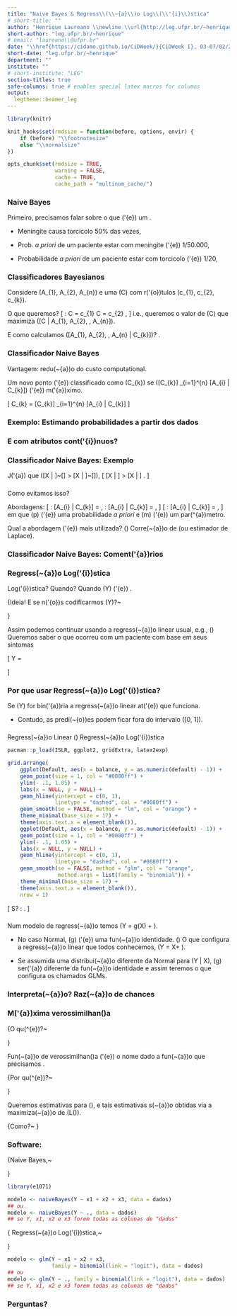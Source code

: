 ```yaml
---
title: "Naive Bayes & Regress\\(\\~{a}\\)o Log\\(\\'{i}\\)stica"
# short-title: ""
author: "Henrique Laureano \\newline \\url{http://leg.ufpr.br/~henrique}"
short-author: "leg.ufpr.br/~henrique"
# email: "laureano\\@ufpr.br"
date: "\\href{https://cidamo.github.io/CiDWeek/}{CiDWeek I}, 03-07/02/2020"
short-date: "leg.ufpr.br/~henrique"
department: ""
institute: ""
# short-institute: "LEG"
section-titles: true
safe-columns: true # enables special latex macros for columns
output:
  legtheme::beamer_leg
---
```


```r
library(knitr)

knit_hooks$set(rmdsize = function(before, options, envir) {
    if (before) "\\footnotesize"
    else "\\normalsize"
})

opts_chunk$set(rmdsize = TRUE,
               warning = FALSE,
               cache = TRUE,
               cache_path = "multinom_cache/")
```

### Naive Bayes

Primeiro, precisamos falar sobre o que \(\'{e}\) um
\textcolor{beamer@UIUCorange}{classificador de Bayes}.

\begin{block}{Classificador de Bayes}
 Um classificador probabil\(\'{i}\)stico  baseado no
 \textcolor{beamer@UIUCorange}{teorema de Bayes}.
\end{block}

\noindent{\color{beamer@UIUCblue}Exemplo,~\rule{.85\linewidth}{0.25mm}}

+ Meningite causa torcicolo 50% das vezes,
  \textcolor{beamer@UIUCorange}{\(\mathbb{P}[T | M]\)}

+ Prob. *a priori* de um paciente estar com meningite \(\'{e}\)
  1/50.000, \textcolor{beamer@UIUCorange}{\(\mathbb{P}[M]\)}

+ Probabilidade *a priori* de um paciente estar com torcicolo \(\'{e}\)
  1/20, \textcolor{beamer@UIUCorange}{\(\mathbb{P}[T]\)}

\begin{minipage}{.9\linewidth}
 Se um paciente est\(\'{a}\) com torcicolo, qual a probabilidade dele
 estar com meningite?
 \[ \textcolor{beamer@UIUCorange}{\mathbb{P}[M | T]} =
    \frac{\mathbb{P}[T | M]~\mathbb{P}[M]}{\mathbb{P}[T]} =
    \frac{1/2 \times 1/50.000}{1/20} = 0.0002.
 \]
\end{minipage}

### Classificadores Bayesianos

Considere \textcolor{beamer@UIUCorange}{atributos}
\(A_{1}, A_{2}, \dots A_{n}\) e uma \textcolor{beamer@UIUCorange}{classe}
\(C\) com r\(\'{o}\)tulos \(c_{1}, c_{2}, \dots c_{k}\).

O que queremos?
\[ \text{Predi\c{c}\~{a}o}: \quad
   C = c_{1} \text{ ou } C = c_{2} \text{ ou } \dots, \]
i.e., queremos o valor de \(C\) que maximiza
\(\mathbb{P}[C | A_{1}, A_{2}, \dots, A_{n}]\).

\begin{minipage}{.85\linewidth}
 \begin{block}{Como fazemos? Teorema de Bayes.}
  Calculamos a probabilidade \textit{a posteriori}
  \(\mathbb{P}[C | A_{1}, A_{2}, \dots, A_{n}]\) para todos os valores de
  \(C\),
  \[ \mathbb{P}[C_{k} | A_{1}, A_{2}, \dots, A_{n}] =
     \frac{\mathbb{P}[A_{1}, A_{2}, \dots, A_{n} | C_{k}]~
           \mathbb{P}[C_{k}]}{
                              \mathbb{P}[A_{1}, A_{2}, \dots, A_{n}]
                             }.
  \]
 \end{block}
\end{minipage}

\noindent{\color{beamer@UIUCorange}\rule{.85\linewidth}{0.25mm}}

E como calculamos \(\mathbb{P}[A_{1}, A_{2}, \dots, A_{n} | C_{k}]\)?
\textcolor{beamer@UIUCorange}{Naive Bayes}.

### Classificador Naive Bayes

\begin{block}{Por que \textit{naive}?}
 Porque se assume \textcolor{beamer@UIUCorange}{independ\(\^{e}\)ncia}
 entre os atributos \(A_{i }\) \underline{dado} uma classe, i.e.,
 \[ \mathbb{P}[A_{1}, A_{2}, \dots, A_{n} | C_{k}] =
    \mathbb{P}[A_{1} | C_{k}]~
    \mathbb{P}[A_{2} | C_{k}]~
    \dots~
    \mathbb{P}[A_{n} | C_{k}].
 \]
\end{block}

Vantagem: \underline{Grande} redu\(\c{c}\~{a}\)o do custo computational.

Um novo ponto \(\'{e}\) classificado como \(C_{k}\) se
\(\mathbb{P}[C_{k}] \times \prod_{i=1}^{n} \mathbb{P}[A_{i} | C_{k}]\)
\(\'{e}\) m\(\'{a}\)ximo.

\noindent{\color{beamer@UIUCorange}i.e.,~\rule{.95\linewidth}{0.25mm}}

\[ C_{k} = \underset{k \in \{1, \dots, K\}}{\text{argmax}}
           \mathbb{P}[C_{k}] \times
           \prod_{i=1}^{n} \mathbb{P}[A_{i} | C_{k}]
\]

### Exemplo: Estimando probabilidades a partir dos dados

\begin{columns}
 \begin{column}{.5\textwidth}
  \includegraphics[width=\linewidth]{naive_bayes-example.png}
 \end{column}
 \begin{column}{.5\textwidth}
  \begin{itemize}
   \item \(\mathbb{P}[C] = N_{k} / N\)

    \begin{itemize}
     \item \(\mathbb{P}[C = \text{No}] = 7 / 10\)
     \item \(\mathbb{P}[C = \text{Yes}] = 3 / 10\)
    \end{itemize}
  \end{itemize}

  \noindent{\color{beamer@UIUCblue}
            Atributos discretos,~\rule{.45\linewidth}{0.25mm}}

  \begin{itemize}
   \item \(\mathbb{P}[A_{i} | C_{k}] = A_{ik} / N_{k}\)

    \begin{itemize}
     \item \(\mathbb{P}[\text{Status} = \text{Married} | \text{No}] =
             4 / 7\)
     \item \(\mathbb{P}[\text{Refund} = \text{Yes} | \text{Yes}] = 0\)
     \item \(\dots\)
    \end{itemize}

  \end{itemize}
 \end{column}
\end{columns}

### E com atributos cont\(\'{i}\)nuos?

\begin{columns}
 \begin{column}{.4\textwidth}
  \includegraphics[width=\linewidth]{naive_bayes-example.png}
 \end{column}
 \begin{column}{.6\textwidth}
  \begin{block}{Estima\(\c{c}\~{a}\)o da densidade de probabilidade}
   \begin{itemize}
    \item Se assume distribui\(\c{c}\~{a}\)o Normal

    \item Se estima a m\(\'{e}\)dia \(\mu\) e o desvio padr\(\~{a}\)o
          \(\sigma\)

    \item Se estima a probabilidade condicional
     \[ \mathbb{P}[A_{i} | C_{k}] =
        \frac{\exp \left\{-\frac{(A_{i} - \mu_{ik})^{2}}{2\sigma_{ik}^{2}}
                   \right\}}{\sqrt{2\pi\sigma_{ik}^{2}}}
     \]
   \end{itemize}
  \end{block}
 \end{column}
\end{columns}

\noindent{\color{beamer@UIUCorange}Exemplo,~\rule{.75\linewidth}{0.25mm}}
\vspace{-.25cm}
\begin{minipage}{.85\linewidth}
 \[ \begin{aligned}
     \mathbb{P}[\text{Income} = 120 | \text{No}] &=
     \frac{1}{\sqrt{2\pi 2975}}
     \exp \left\{-\frac{(120 - 110)^{2}}{2 2975}\right\}\\
     &= 0.0072.
    \end{aligned} \]
\end{minipage}

### Classificador Naive Bayes: Exemplo

\begin{block}{Dado o perfil:
              \(X\) = (Refund = No, Married, Income = 120k)}
 \[ \begin{aligned}
     \mathbb{P}[X | \text{Class} = \text{No}] =
     ~&\mathbb{P}[\text{Refund} = \text{No} | \text{Class} = \text{No}]
       ~\times\\
      &\mathbb{P}[\text{Married} | \text{Class} = \text{No}]
       ~\times\\
      &\mathbb{P}[\text{Income} = 120k | \text{Class} = \text{No}]\\
   = ~& 4/7 \times 4/7 \times 0.0072 = 0.0024.
    \end{aligned}
 \]
 \[ \begin{aligned}
     \mathbb{P}[X | \text{Class} = \text{Yes}] =
     ~&\mathbb{P}[\text{Refund} = \text{No} | \text{Class} = \text{Yes}]
       ~\times\\
      &\mathbb{P}[\text{Married} | \text{Class} = \text{Yes}]
       ~\times\\
      &\mathbb{P}[\text{Income} = 120k | \text{Class} = \text{Yes}]\\
   = ~& 1 \times 0 \times 10^{-9} = 0.
    \end{aligned}
 \]
\end{block}
\vspace{-.3cm}
\noindent{\color{beamer@UIUCorange}\rule{\linewidth}{0.25mm}}

J\(\'{a}\) que
\(\mathbb{P}[X | \text{No}]~\mathbb{P}[\text{No}] >
  \mathbb{P}[X | \text{Yes}]~\mathbb{P}[\text{Yes}]\),
\[ \Rightarrow \quad
   \mathbb{P}[X | \text{No}] > \mathbb{P}[X | \text{Yes}]
   \Rightarrow
   \textcolor{beamer@UIUCorange}{\text{Class} = \text{No}}.
\]

###

\begin{block}{Problema de probabilidade zero}
 Se uma das probabilidades condicionais \(\'{e}\) zero, ent\(\~{a}\)o
 toda a express\(\~{a}\)o
 \[ \mathbb{P}[A_{1}, A_{2}, \dots, A_{n} | C_{k}] =
    \prod_{i=1}^{n} \mathbb{P}[A_{i} | C_{k}], \text{ se torna zero.}
 \]
\end{block}

Como evitamos isso?

Abordagens:
\[ \text{Original}: \quad \mathbb{P}[A_{i} | C_{k}] =
   \frac{N_{ik}}{N_{k}}, \qquad
   \textcolor{beamer@UIUCorange}{\text{Laplace}}: \quad
   \mathbb{P}[A_{i} | C_{k}] = \frac{N_{ik} + 1}{N_{k} + k},
\]
\[ \text{Estimativa-M}: \quad \mathbb{P}[A_{i} | C_{k}] =
   \frac{N_{ik} + mp}{N_{k} + m},
\]
em que \(p\) \(\'{e}\) uma probabilidade *a priori* e \(m\) \(\'{e}\) um
par\(\^{a}\)metro.
\noindent{\color{beamer@UIUCblue}\rule{.8\linewidth}{0.25mm}}

Qual a abordagem \(\'{e}\) mais utilizada? \(\newline\)
Corre\(\c{c}\~{a}\)o de \textcolor{beamer@UIUCorange}{Laplace}
(ou estimador de Laplace).

### Classificador Naive Bayes: Coment\(\'{a}\)rios

\noindent{\color{beamer@UIUCblue}Vantagens,~\rule{.5\linewidth}{0.25mm}}

\begin{itemize}
 \item F\(\'{a}\)cil de implementar

 \item Apresenta bons resultados na maioria dos cen\(\'{a}\)rios

 \item Robusto com \textit{outliers} e atributos irrelevantes

 \item Ignora dados faltantes durante o c\(\'{a}\)lculo das
       probabilidades
\end{itemize}

\noindent{\color{beamer@UIUCblue}Desvantagens,~\rule{.5\linewidth}{0.25mm}}

\begin{itemize}
 \item Suposi\(\c{c}\~{a}\)o de
       \textcolor{beamer@UIUCorange}{independ\(\^{e}\)ncia}

 \item Perda de acur\(\'{a}\)cia
\end{itemize}

\begin{minipage}{.825\linewidth}
 \begin{block}{Como lidar com essa depend\(\^{e}\)ncia?}
  \textcolor{beamer@UIUCorange}{Redes Bayesianas}: Um modelo
  gr\(\'{a}\)fico baseado em vari\(\'{a}\)veis condicionalmente
  independentes.
 \end{block}
\end{minipage}

### Regress\(\~{a}\)o Log\(\'{i}\)stica

\begin{minipage}{.5\linewidth}
 \begin{block}{Contexto}
  \[ \text{Regress\~{a}o}: \quad Y = X \beta + \epsilon. \]
 \end{block}
\end{minipage}

Log\(\'{i}\)stica? Quando? Quando \(Y\) \(\'{e}\)
\textcolor{beamer@UIUCorange}{qualitativa}.

\noindent
{\color{beamer@UIUCblue}Ideia!
E se n\(\'{o}\)s codificarmos \(Y\)?~\rule{.5\linewidth}{0.25mm}}

Assim podemos continuar usando a regress\(\~{a}\)o linear usual, e.g.,
\(\newline\) Queremos saber o que ocorreu com um paciente com base em
seus sintomas

\[ Y = \begin{cases}
        1 & \text{se overdose de drogas}\\
        2 & \text{se ataque epil\'{e}tico}
      \end{cases}
\]

\begin{minipage}{.5\linewidth}
 Problema! \(\newline\)
 Este tipo de codifica\(\c{c}\~{a}\)o implica num ordenamento das
 respostas.
\end{minipage}

### Por que usar Regress\(\~{a}\)o Log\(\'{i}\)stica?

\begin{columns}
 \begin{column}{.25\linewidth}
  \centering
  \includegraphics[width=.8\linewidth]{roll_safe.png}
 \end{column}
 \begin{column}{.75\linewidth}
  Ok, mas e se \(Y\) tiver uma ordena\(\c{c}\~{a}\)o natural? \(\newline\)
  e.g., leve, moderado e severo.
 \end{column}
\end{columns}

Se \(Y\) for bin\(\'{a}\)ria a regress\(\~{a}\)o linear at\(\'{e}\) que
funciona.

+ Contudo, as predi\(\c{c}\~{o}\)es podem ficar fora do intervalo
  \([0, 1]\).

\noindent{\color{beamer@UIUCblue}\rule{\linewidth}{0.25mm}}

\begin{minipage}{.75\linewidth}
 Por raz\(\~{o}\)es como esta que \(\'{e}\) prefer\(\'{i}\)vel o uso
 de m\(\'{e}\)todos de classifica\(\c{c}\~{a}\)o pr\(\'{o}\)prios
 para vari\(\'{a}\)veis qualitativas.
 \[ \text{M\'{e}todos de classifica\c{c}\~{a}o pr\'{o}prios? }
    \text{\textcolor{beamer@UIUCorange}{Regress\~{a}o Log\'{i}stica}}.
 \]
\end{minipage}

###

Regress\(\~{a}\)o Linear \(\times\) Regress\(\~{a}\)o Log\(\'{i}\)stica

```r
pacman::p_load(ISLR, ggplot2, gridExtra, latex2exp)

grid.arrange(
    ggplot(Default, aes(x = balance, y = as.numeric(default) - 1)) +
    geom_point(size = 1, col = "#0080ff") +
    ylim(- .1, 1.05) +
    labs(x = NULL, y = NULL) +
    geom_hline(yintercept = c(0, 1),
               linetype = "dashed", col = "#0080ff") +
    geom_smooth(se = FALSE, method = "lm", col = "orange") +
    theme_minimal(base_size = 17) +
    theme(axis.text.x = element_blank()),
    ggplot(Default, aes(x = balance, y = as.numeric(default) - 1)) +
    geom_point(size = 1, col = "#0080ff") +
    ylim(- .1, 1.05) +
    labs(x = NULL, y = NULL) +
    geom_hline(yintercept = c(0, 1),
               linetype = "dashed", col = "#0080ff") +
    geom_smooth(se = FALSE, method = "glm", col = "orange",
                method.args = list(family = "binomial")) +
    theme_minimal(base_size = 17) +
    theme(axis.text.x = element_blank()),
    nrow = 1)
```

\noindent{\color{beamer@UIUCorange}\rule{\linewidth}{0.25mm}}

\[ \text{De onde vem esta forma em } S?
   \textcolor{beamer@UIUCorange}{\text{ fun\c{c}\~{a}o log\'{i}stica}}:
   \frac{e^{X\beta}}{1+e^{X\beta}}.
\]

###

\begin{columns}
 \begin{column}{.3\linewidth}
  \centering
  \includegraphics[width=.95\linewidth]{rambo.jpg}
 \end{column}
 \begin{column}{.7\linewidth}
  Ok, mas onde e como se usa essa
  \textcolor{beamer@UIUCorange}{fun\c{c}\~{a}o log\'{i}stica}?
 \end{column}
\end{columns}

Num modelo de regress\(\~{a}\)o temos \(Y = g(X\beta) + \epsilon\).

+ No caso Normal, \(g\) \(\'{e}\) uma fun\(\c{c}\~{a}\)o identidade.
  \(\newline\)
  O que configura a regress\(\~{a}\)o linear que todos conhecemos,
  \(Y = X\beta + \epsilon\).

+ Se assumida uma distribui\(\c{c}\~{a}\)o diferente da Normal para
  \(Y | X\), \(g\) ser\(\'{a}\) diferente da fun\(\c{c}\~{a}\)o
  identidade e assim teremos o que configura os chamados GLMs.

\noindent{\color{beamer@UIUCorange}\rule{\linewidth}{0.25mm}}

\begin{minipage}{.7\linewidth}
 \begin{block}{Regress\(\~{a}\)o Log\(\'{i}\)stica}
  Se \(Y\) for dicot\(\^{o}\)mica e \(g\) for a fun\(\c{c}\~{a}\)o
  log\(\'{i}\)stica, \(\newline\)
  ent\(\~{a}\)o temos uma regress\(\~{a}\)o log\(\'{i}\)stica.
 \end{block}
\end{minipage}

### Interpreta\(\c{c}\~{a}\)o? Raz\(\~{a}\)o de chances

\begin{center}
\includegraphics[width=.775\linewidth]{logistic-relations.jpg}
\end{center}

\vspace{-.45cm}
\noindent{\color{beamer@UIUCorange}Exemplos,~\rule{.7\linewidth}{0.25mm}}
\vspace{-.45cm}
\begin{minipage}{.85\linewidth}
 \[ g(X\beta) = 0.2 \Rightarrow \frac{0.2}{1-0.2} = \frac{1}{4}, \quad
    g(X\beta) = 0.9 \Rightarrow \frac{0.9}{1-0.9} = 9.
 \]
\end{minipage}

### M\(\'{a}\)xima verossimilhan\(\c{c}\)a

\noindent
{\color{beamer@UIUCorange}O qu\(\^{e}\)?~\rule{.75\linewidth}{0.25mm}}

Fun\(\c{c}\~{a}\)o de verossimilhan\(\c{c}\)a \(\'{e}\) o nome dado a
fun\(\c{c}\~{a}\)o que precisamos \textcolor{beamer@UIUCorange}{maximizar}.

\begin{minipage}{.6\linewidth}
 \begin{block}{Verossimilhan\(\c{c}\)a}
  \[ L(\beta) = \prod_{i: Y_{i}=1} g(X_{i}\beta)
                \prod_{{i}': Y_{{i}'}=0} (1 - g(X_{i}\beta))
  \]
 \end{block}
\end{minipage}

\noindent
{\color{beamer@UIUCorange}Por qu\(\^{e}\)?~\rule{.75\linewidth}{0.25mm}}

Queremos estimativas para \(\beta\), e tais estimativas s\(\~{a}\)o
obtidas via a maximiza\(\c{c}\~{a}\)o de \(L(\beta)\).

\noindent
{\color{beamer@UIUCorange}Como?~\rule{.7\linewidth}{0.25mm}}
\vspace{.1cm}
\begin{minipage}{.8\linewidth}
 \(L(\beta)\) \(\'{e}\) uma fun\(\c{c}\~{a}\)o "qualquer" que queremos
 otimizar. \(\newline\)
 Dependendo da fun\(\c{c}\~{a}\)o uma solu\(\c{c}\~{a}\)o
 anal\(\'{i}\)tica pode n\(\~{a}\)o existir, e a\(\'{i}\) m\(\'{e}\)todos
 num\(\'{e}\)ricos se fazem necess\(\'{a}\)rio.
\end{minipage}

### Software: \texttt{R}

\noindent
{\color{beamer@UIUCorange}Naive Bayes,~\rule{.55\linewidth}{0.25mm}}

```r
library(e1071)

modelo <- naiveBayes(Y ~ x1 + x2 + x3, data = dados)
## ou
modelo <- naiveBayes(Y ~ ., data = dados)
## se Y, x1, x2 e x3 forem todas as colunas de "dados"
```

\noindent
{\color{beamer@UIUCorange}
 Regress\(\~{a}\)o Log\(\'{i}\)stica,~\rule{.6\linewidth}{0.25mm}}

```r
modelo <- glm(Y ~ x1 + x2 + x3,
              family = binomial(link = "logit"), data = dados)
## ou
modelo <- glm(Y ~ ., family = binomial(link = "logit"), data = dados)
## se Y, x1, x2 e x3 forem todas as colunas de "dados"
```
\vspace{1.25cm}

###

\centering
\includegraphics[width=.95\linewidth]{thank_you.jpg}

### Perguntas?

\centering
\includegraphics[width=.65\linewidth]{willy_wonka.jpg}
